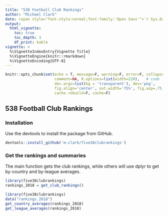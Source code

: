 ```yaml
---
title: "538 Football Club Rankings"
author: "Michael Clark"
date: <span style="font-style:normal;font-family:'Open Sans'">`r Sys.Date()`</span>
output:
  html_vignette:
    toc: true
    toc_depth: 3
    df_print: kable
vignette: >
  %\VignetteIndexEntry{Vignette Title}
  %\VignetteEngine{knitr::rmarkdown}
  %\VignetteEncoding{UTF-8}
---
```


```r
knitr::opts_chunk$set(echo = T, message=F, warning=F, error=F, collapse = TRUE,
                      comment=NA, R.options=list(width=220),   # code 
                      dev.args=list(bg = 'transparent'), dev='png',                                 # viz
                      fig.align='center', out.width='75%', fig.asp=.75,                 
                      cache.rebuild=F, cache=F)                                                     # cache
```





## 538 Football Club Rankings


### Installation

Use the devtools to install the package from GitHub.

```r
devtools::install_github('m-clark/five38clubrankings')
```


### Get the rankings and summaries

The main function gets the club rankings, while others will use dplyr to get by-country and by-league averages.

```r
library(five38clubrankings)
rankings_2018 = get_club_rankings()
```

```r
library(five38clubrankings)
data("rankings_2018")
get_country_averages(rankings_2018)
get_league_averages(rankings_2018)
```


